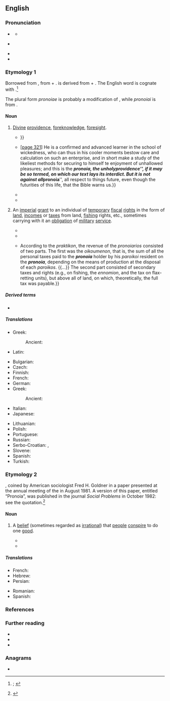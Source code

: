 ==English==
{{was wotd|2019|February|27}}

===Pronunciation===
* {{a|RP}} {{IPA|en|/pɹəʊˈnɔɪə/}}
** {{audio|en|LL-Q1860 (eng)-Vealhurl-pronoia.wav |Audio (UK)}}
* {{a|GA}} {{IPA|en|/pɹoʊˈnɔɪə/}}
* {{rhymes|en|ɔɪə|s=3}}
* {{hyphenation|en|pro|no|ia}}

===Etymology 1===
Borrowed from {{der|en|grc|πρόνοιᾰ||foreknowledge, foresight; providence; form of land grant}}, from {{m|grc|πρόνοος||careful, prudent}} + {{m|grc|-ῐᾰ|pos=''suffix forming nouns''}}. {{lang|grc|πρόνοος}} is derived from {{m|grc|προ-|pos=''prefix indicating a coming forth''}} + {{m|grc|νόος||the mind; act of the mind}}. The English word is cognate with {{cog|la|pronoea||providence}}.<ref>{{R:OED Online|pos=''n.{{sup|1}}''|noformat=yes|id=265174|date=June 2007|nodot=yes}}; {{R:Lexico}}</ref>

The plural form ''pronoiae'' is probably a modification of {{der|en|la|pronoeae}}, while ''pronoiai'' is from {{der|en|grc|πρόνοιαι}}.

====Noun====
{{en-noun|~|pronoiae|pronoiai|s}}

# {{lb|en|philosophy|theology}} [[divine#Adjective|Divine]] [[providence]], [[foreknowledge]], [[foresight]].
#* {{quote-book|en|author=Walter Raleigh|authorlink=Walter Raleigh|chapter=Of the Creation, and Preservation of the World|title=The Historie of the World. In Five Bookes.{{nb...|1 Intreating of the Beginning and First Ages of the Same, from the Creation unto Abraham. 2 Of the Times from the Birth of Abraham, to the Destruction of the Temple of Salomon. 3 From the Destruction of Jerusalem, to the Time of Philip of Macedon. 4 From the Reigne of Philip of Macedon, to the Establishing of that Kingdome, in the Race of Antigonus. 5 From the Settled Rule of Alexanders Successors in the East, untill the Romans (Prevailing over All) Made Conquest of Asia and Macedon.}}|location=London|publisher=Printed for [[w:Walter Burre|Walter Bvrre]]|year=1614|section=§&nbsp;XIII (Of Providence)|page=15|pageurl=https://books.google.com/books?id=JcZMAAAAcAAJ&pg=PA15|oclc=505085272|passage=Now Providence (which the ''Greekes'' call '''''Pronoia''''') is an intellectuall knowledge, both fore-ſeeing, caring for, and ordering all things, and doth not onely behold all paſt, all present, and all to come, but is the cauſe of their ſo being, which Preſcience (ſimply taken) is not: and therefore Providence by the Philoſophers (ſaith [[w:Augustine of Hippo|S. ''Auguſtine'']]) is divided into Memory, Knowledge, and Care: {{...}}}}
#* {{quote-book|en|author=Thomas Chalmers|authorlink=Thomas Chalmers|chapter=Lecture XCIV: Romans, xiii, 11–14|title=Lectures on the Epistle of Paul the Apostle to the Romans|series=The Works of Thomas Chalmers|seriesvolume=25|volume=IV|location=Glasgow|publisher=[[w:William Collins (publisher)|William Collins]],{{nb...|S. Frederick St.}}; London: Hamilton, Adams, & Co.|year=1836–1842|pages=320–321|pageurl=https://books.google.com/books?id=r7dDAAAAcAAJ&pg=PA321|oclc=606228745|passage=&#91;[https://books.google.com/books?id=r7dDAAAAcAAJ&pg=PA320 page 320]&#93; 'And make no provision for the flesh.' [Romans 13:14] 'Provision.' [''footnote'': {{lang|grc|Προνοια}}.] The word implies a forecasting of the mind; and the prohibition therefore is against all deliberation or devising of means or expedients for the gratification of our lusts. {{...}} &#91;[https://books.google.com/books?id=r7dDAAAAcAAJ&pg=PA321 page 321]&#93; He is a confirmed and advanced learner in the school of wickedness, who can thus in his cooler moments bestow care and calculation on such an enterprise, and in short make a study of the likeliest methods for securing to himself te enjoyment of unhallowed pleasures; and this is the '''''pronoia''''', the unholy ''providence'', if it may be so termed, on which our text lays its interdict. But it is not against all '''''pronoia''''', all respect to things future, even though the futurities of this life, that the Bible warns us.}}
#* {{quote-journal|en|author=E. E. Higbee|title=Art IV.—The Christian Conception of History.|editor=T. G. Apple|journal=The Mercersburg Review; an Organ for Christological, Historical and Positive Theology|location=Philadelphia, Pa.|publisher=[[w:Reformed Church in the United States|Reformed Church Publication Board]],{{nb...|54 N. Sixth Street}}|month=January|year=1869|volume=XVI|page=101|pageurl=https://books.google.com/books?id=mP0QAAAAIAAJ&pg=PA101|oclc=610823203|passage=The development of the Roman State, therefore, a world-process whose magnitude is truly wonderful, was not brought about as though a drifting mass of elements, by some outward force or inherent affinity became consolidated to revolve at random without any end or aim in that divine '''''pronoia''''' under which the ages move.}}
#* {{quote-book|en|author=F[rancis] E[dward] Peters|authorlink=Francis Edward Peters|chapter=prónoia: ''forethought'', ''providence''|title=Greek Philosophical Terms: A Historical Lexicon|location=New York, N.Y.|publisher={{w|New York University Press}}|year=1967|section=paragraph 1|page=164|pageurl=https://books.google.com/books?id=JepR6Mj9Hy8C&pg=PA164|oclc=802943168|passage=The earlier history of the concept of providence is to be seen in the emergence, from {{w|Diogenes}} to {{w|Aristotle}}, of a notion of an intelligent purpose (''telos'', q.v.) operating in the universe. In all of these thinker it is clearly associated with the intelligent God whose features begin to appear in the later {{w|Plato}} (see ''Laws'' 899 where the denial of '''''pronoia''''' is reckoned blasphemy) and in Aristotle. For the Stoics the immanent ''Logos'' governs all by ''nous and '''pronoia''''' (D.L. {{smallcaps|vii}}, 138; ''SVF'' {{smallcaps|i}}, 176).}}
# {{lb|en|historical|Byzantine Empire}} An [[imperial]] [[grant#Noun|grant]] to an individual of [[temporary]] [[fiscal]] [[right#Noun|rights]] in the form of [[land#Noun|land]], [[income]]s or [[tax#Noun|taxes]] from land, [[fishing#Noun|fishing]] rights, etc., sometimes carrying with it an [[obligation]] of [[military]] [[service#Noun|service]].
#* {{quote-book|en|author=Mark C. Bartusis|chapter=Smallholding and Pronoia Soldiers and Their Financing|editor={{w|Ruth Mazo Karras}}|title=The Late Byzantine Army: Arms and Society, 1204–1453|series=The Middle Ages Series|location=Philadelphia, Pa.|publisher={{w|University of Pennsylvania Press}}|year=1992|section=part 2 (The Army as Institution)|page=183|pageurl=https://books.google.com/books?id=rUs-hHd89xAC&pg=PA183|isbn=978-0-8122-1620-2|passage=Unlike fiefs, '''pronoiai''' were granted only by the emperor, and so they played no role in producing the subinfeudation and the hierarchical social and political structure characteristic of Western feudalism. '''Pronoia''' was a fiscal and administrative institution; the fief territorial and personal. The grant of a '''pronoia''' was primarily a grant of revenue expressed as a monetary sum (the posotes), not in terms of a quantity of property.}}
#* {{quote-book|en|author=John V[an] A[ntwerp] Fine, Jr.|authorlink=John Van Antwerp Fine Jr.|chapter=The Second Half of the Thirteenth Century|title=The Late Medieval Balkans: A Critical Survey from the Late Twelfth Century to the Ottoman Conquest|location=Ann Arbor, Mich.|publisher={{w|University of Michigan Press}}|year=1987|page=170|pageurl=https://books.google.com/books?id=LvVbRrH1QBgC&pg=PA170|isbn=978-0-472-10079-8|passage=By 1270 [[w:Michael VIII Palaiologos|Michael VIII]] had issued charters to two monasteries in eastern Thessaly near the Gulf of Volos (Makrinitisa and Neopetra), showing he had acquired that region. From these years imperial grants of '''pronoias''' and of tax exemptions to various notables of east Thessaly begin appearing. Thus probably in 1267/68 the Byzantines regained some or all of Thessaly's east coast.}}
#* {{quote-book|en|author=Nicolas Oikonomides|authorlink=Nicolas Oikonomides|author2=John Solman, transl.|chapter=The Role of the Byzantine State in the Economy|editor=[[w:Angeliki Laiou|Angeliki E. Laiou]]|title=The Economic History of Byzantium: From the Seventh through the Fifteenth Century|location=Washington, D.C.|publisher=[[w:Dunbarton Oaks|Dunbarton Oaks Research Library and Collection]]|year=2002|volume=3|section=part 5 (Economic Institutions and the State)|pages=1045–1046|pageurl=https://books.google.com/books?id=Igp8hxsHV_AC&pg=PA1045|isbn=978-0-88402-288-6|passage=The economic composition of the '''''pronoia''''' belonging to a heavy cavalryman in the fourteenth century, such as those who served in the ''mega allagion'' (regiment) of Thessalonike in the fourteenth century, is known to us from some of the ''praktika'' of '''''pronoia''''' holders that have survived. {{...}} According to the ''praktikon'', the revenue of the ''pronoiarios'' consisted of two parts. The first was the ''oikoumenon'', that is, the sum of all the personal taxes paid to the '''''pronoia''''' holder by his ''paroikoi'' resident on the '''''pronoia''''', depending on the means of production at the disposal of each ''paroikos''. {{...}} The second part consisted of secondary taxes and rights (e.g., on fishing, the ''ennomion'', and the tax on flax-retting units), but above all of land, on which, theoretically, the full tax was payable{{nb...}}.}}

=====Derived terms=====
* {{l|en|pronoiar||one granted a pronoia}}

=====Translations=====
{{trans-top-also|divine providence, foreknowledge, foresight|foreknowledge|providence}}
* Greek: {{t+|el|πρόνοια|f}}
*: Ancient: {{t|grc|πρόνοιᾰ|f}}
{{trans-mid}}
* Latin: {{t|la|pronoea|f}}
{{trans-bottom}}

{{trans-top|imperial grant}}
* Bulgarian: {{t|bg|прония}}
* Czech: {{t|cs|pronie}}
* Finnish: {{t|fi|pronoia}}
* French: {{t|fr|pronoia|f}}
* German: {{t|de|Pronoia}}
* Greek: {{t+|el|πρόνοια|f}}
*: Ancient: {{t|grc|πρόνοιᾰ|f}}
* Italian: {{t|it|pronoia|f}}
* Japanese: {{t|ja|プロノイア}}
{{trans-mid}}
* Lithuanian: {{t|lt|pronija}}
* Polish: {{t|pl|pronoja|f}}
* Portuguese: {{t|pt|pronoia|f}}
* Russian: {{t|ru|про́ния}}
* Serbo-Croatian: {{t+|sh|prȏnija|f}}, {{t|sh|пронија|f}}
* Slovene: {{t|sl|pronoja|f}}
* Spanish: {{t|es|pronoia|f}}
* Turkish: {{t|tr|pronoia}}
{{trans-bottom}}

===Etymology 2===
{{prefix|en|pro|paranoia|alt2=(para)noia}}, coined by American sociologist Fred H. Goldner in a paper presented at the annual meeting of the {{w|Society for the Study of Social Problems}} in August 1981. A version of this paper, entitled “Pronoia”, was published in the journal ''Social Problems'' in October 1982: see the quotation.<ref>{{R:OED Online|pos=''n.{{sup|2}}''|noformat=yes|id=265077|date=June 2007}}</ref>

====Noun====
{{en-noun|-}}

# {{lb|en|psychology}} A [[belief]] (sometimes regarded as [[irrational#Adjective|irrational]]) that [[person|people]] [[conspire]] to do one [[good]]. {{defdate|from 1981}}
#: {{antonyms|en|paranoia}}
#* {{quote-journal|en|author=Fred H. Goldner|title=Pronoia|journal={{w|Social Problems}}|location=Berkeley, Calif.|publisher=Published by the {{w|University of California Press}} for the {{w|Society for the Study of Social Problems}}|date=1 October 1982|volume=30|issue=1|section=abstract|page=82|doi=10.2307/800186|issn=0037-7791|oclc=1667861|passage='''Pronoia''' is the positive counterpart of paranoia. It is the delusion that others think well of one. Actions and the products of one's efforts are thought to be well received and praised by others. Mere acquaintances are thought to be close friends; politeness and the exchange of pleasantries are taken as expressions of deep attachment and the promise of future support. '''Pronoia''' appears to be rooted in the social complexity and cultural ambiguity of our lives: we have become increasingly dependent on the opinions of others based on uncertain criteria.}}
#* {{quote-book|en|author=Trudy Govier|authorlink=Trudy Govier|chapter={{w|Socrates}}, the Sting Ray of Athens|title=Socrates’ Children: Thinking and Knowing in the Western Tradition|location=Peterborough, Ont.; Orchard Park, N.Y.|publisher={{w|Broadview Press}}|year=1997|page=18|pageurl=https://books.google.com/books?id=5i_fBCYPoY4C&pg=PA18|isbn=978-1-55111-093-6|passage="'''Pronoia'''" is comparable to paranoia (which is commonly believed to be a mental disease), but is its emotional opposite. The paranoic thinks that everyone and everything are conspiring against him. So-called pronoids see reality as quite positive, and regard themselves as responsible for good things, which they are convinced are going to happen. If paranoia is a mental disorder, then '''pronoia''' is a mental disorder. So (apparently) happiness is a mental disorder.}}

=====Translations=====
{{trans-top|belief that people conspire to do one good}}
* French: {{t|fr|pronoïa|f}}
* Hebrew: {{t|he|פרונויה}}
* Persian: {{t|fa|پرونویا}}
{{trans-mid}}
* Romanian: {{t|ro|pronoia}}
* Spanish: {{t|es|pronoia|f}}
{{trans-bottom}}

===References===
<references />

===Further reading===
* {{pedia}}
* {{pedia|pronoia (psychology)}}
* {{pedia|pronoia (disambiguation)}}

===Anagrams===
* {{anagrams|en|a=ainoopr|pronaoi}}